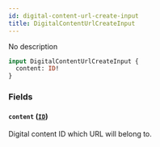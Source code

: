 ```yaml
---
id: digital-content-url-create-input
title: DigitalContentUrlCreateInput
---
```



No description

```graphql
input DigitalContentUrlCreateInput {
  content: ID!
}
```


### Fields

#### `content` ([`ID`](../../../developer/api-reference/scalars/id))

Digital content ID which URL will belong to.




